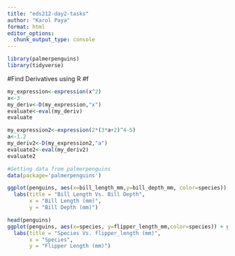 ```yaml
---
title: "eds212-day2-tasks"
author: "Karol Paya"
format: html
editor_options: 
  chunk_output_type: console
---
```

```r
library(palmerpenguins)
library(tidyverse)
```
#Find Derivatives using R
#f
```r
my_expression<-expression(x^2)
x<-3
my_deriv<-D(my_expression,"x")
evaluate<-eval(my_deriv)
evaluate               
```
```r
my_expression2<-expression(2*(3*a+2)^4-5)
a<-1.2
my_deriv2<-D(my_expression2,"a")
evaluate2<-eval(my_deriv2)
evaluate2 
```


```r
#Getting data from palmerpenguins
data(package='palmerpenguins')

ggplot(penguins, aes(x=bill_length_mm,y=bill_depth_mm, color=species)) +  geom_point() +
  labs(title = "Bill Length Vs. Bill Depth",
       x = "Bill Length (mm)",
       y = "Bill Depth (mm)") 
```

```r
head(penguins)
ggplot(penguins, aes(x=species, y=flipper_length_mm,color=species)) + geom_jitter(width = 0.2) +
  labs(title = "Species Vs. flipper_length (mm)",
       x = "Species",
       y = "Flipper Length (mm)") 
```




